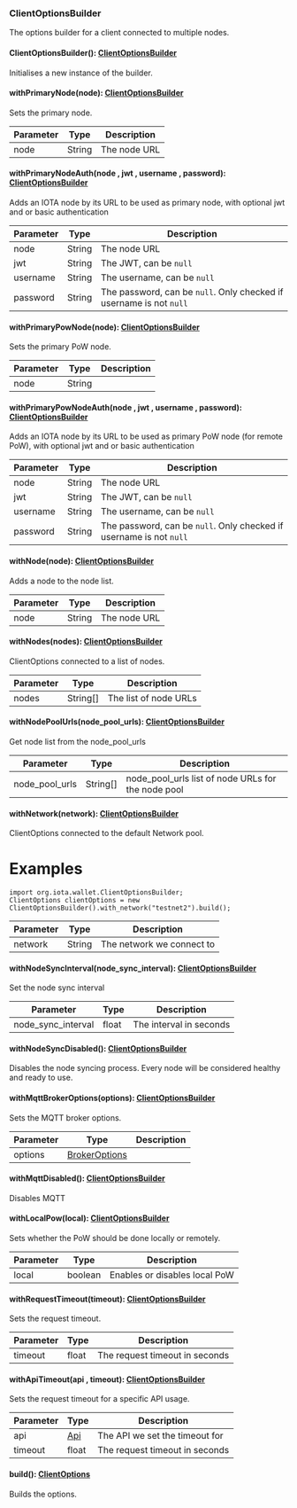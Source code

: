 ### ClientOptionsBuilder
The options builder for a client connected to multiple nodes.

#### ClientOptionsBuilder(): [ClientOptionsBuilder](#clientoptionsbuilder)

Initialises a new instance of the builder.

#### withPrimaryNode(node): [ClientOptionsBuilder](#clientoptionsbuilder)

Sets the primary node.

| Parameter       | Type |  Description |
| --------------- | -------- | -------- |
| node | String |  The node URL |

#### withPrimaryNodeAuth(node , jwt , username , password): [ClientOptionsBuilder](#clientoptionsbuilder)

Adds an IOTA node by its URL to be used as primary node, with optional jwt and or basic authentication

| Parameter       | Type |  Description |
| --------------- | -------- | -------- |
| node | String |  The node URL |
| jwt | String |  The JWT, can be `null` |
| username | String |  The username, can be `null` |
| password | String |  The password, can be `null`. Only checked if username is not `null` |

#### withPrimaryPowNode(node): [ClientOptionsBuilder](#clientoptionsbuilder)

Sets the primary PoW node.

| Parameter       | Type |  Description |
| --------------- | -------- | -------- |
| node | String |   |

#### withPrimaryPowNodeAuth(node , jwt , username , password): [ClientOptionsBuilder](#clientoptionsbuilder)

Adds an IOTA node by its URL to be used as primary PoW node (for remote PoW), with optional jwt and or basic
 authentication

| Parameter       | Type |  Description |
| --------------- | -------- | -------- |
| node | String |  The node URL |
| jwt | String |  The JWT, can be `null` |
| username | String |  The username, can be `null` |
| password | String |  The password, can be `null`. Only checked if username is not `null` |

#### withNode(node): [ClientOptionsBuilder](#clientoptionsbuilder)

Adds a node to the node list.

| Parameter       | Type |  Description |
| --------------- | -------- | -------- |
| node | String |  The node URL |

#### withNodes(nodes): [ClientOptionsBuilder](#clientoptionsbuilder)

ClientOptions connected to a list of nodes.

| Parameter       | Type |  Description |
| --------------- | -------- | -------- |
| nodes | String[] |  The list of node URLs |

#### withNodePoolUrls(node_pool_urls): [ClientOptionsBuilder](#clientoptionsbuilder)

Get node list from the node_pool_urls

| Parameter       | Type |  Description |
| --------------- | -------- | -------- |
| node_pool_urls | String[] |  node_pool_urls list of node URLs for the node pool |

#### withNetwork(network): [ClientOptionsBuilder](#clientoptionsbuilder)

ClientOptions connected to the default Network pool.
 
 # Examples
 ```
 import org.iota.wallet.ClientOptionsBuilder;
 ClientOptions clientOptions = new ClientOptionsBuilder().with_network("testnet2").build();
 ```

| Parameter       | Type |  Description |
| --------------- | -------- | -------- |
| network | String |  The network we connect to |

#### withNodeSyncInterval(node_sync_interval): [ClientOptionsBuilder](#clientoptionsbuilder)

Set the node sync interval

| Parameter       | Type |  Description |
| --------------- | -------- | -------- |
| node_sync_interval | float |  The interval in seconds |

#### withNodeSyncDisabled(): [ClientOptionsBuilder](#clientoptionsbuilder)

Disables the node syncing process.
 Every node will be considered healthy and ready to use.

#### withMqttBrokerOptions(options): [ClientOptionsBuilder](#clientoptionsbuilder)

Sets the MQTT broker options.

| Parameter       | Type |  Description |
| --------------- | -------- | -------- |
| options | [BrokerOptions](#brokeroptions) |   |

#### withMqttDisabled(): [ClientOptionsBuilder](#clientoptionsbuilder)

Disables MQTT

#### withLocalPow(local): [ClientOptionsBuilder](#clientoptionsbuilder)

Sets whether the PoW should be done locally or remotely.

| Parameter       | Type |  Description |
| --------------- | -------- | -------- |
| local | boolean |  Enables or disables local PoW |

#### withRequestTimeout(timeout): [ClientOptionsBuilder](#clientoptionsbuilder)

Sets the request timeout.

| Parameter       | Type |  Description |
| --------------- | -------- | -------- |
| timeout | float |  The request timeout in seconds |

#### withApiTimeout(api , timeout): [ClientOptionsBuilder](#clientoptionsbuilder)

Sets the request timeout for a specific API usage.

| Parameter       | Type |  Description |
| --------------- | -------- | -------- |
| api | [Api](#api) |  The API we set the timeout for |
| timeout | float |  The request timeout in seconds |

#### build(): [ClientOptions](#clientoptions)

Builds the options.
